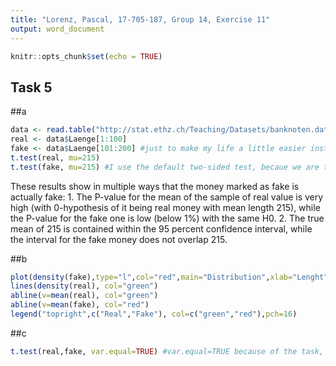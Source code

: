 ```yaml
---
title: "Lorenz, Pascal, 17-705-187, Group 14, Exercise 11"
output: word_document
---
```

```r
knitr::opts_chunk$set(echo = TRUE)
```


Task 5
---

##a
```r
data <- read.table("http://stat.ethz.ch/Teaching/Datasets/banknoten.dat",header=TRUE)
real <- data$Laenge[1:100]
fake <- data$Laenge[101:200] #just to make my life a little easier instead of typing it out every time
t.test(real, mu=215)
t.test(fake, mu=215) #I use the default two-sided test, becaue we are testing for general differences of the mean, not specifically higher or lower values
```
These results show in multiple ways that the money marked as fake is actually fake:
1. The P-value for the mean of the sample of real value is very high (with 0-hypothesis of it being real money with mean length 215), while the P-value for the fake one is low (below 1%) with the same H0.
2. The true mean of 215 is contained within the 95 percent confidence interval, while the interval for the fake money does not overlap 215.


##b
```r
plot(density(fake),type="l",col="red",main="Distribution",xlab="Lenght")
lines(density(real), col="green")
abline(v=mean(real), col="green")
abline(v=mean(fake), col="red")
legend("topright",c("Real","Fake"), col=c("green","red"),pch=16)
```


##c
```r
t.test(real,fake, var.equal=TRUE) #var.equal=TRUE because of the task, though the difference is minimal in this case anyways (variance of real and fake money is very close)
```
